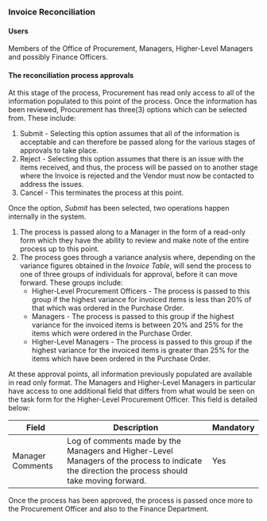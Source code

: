 ### Invoice Reconciliation

#### Users

Members of the Office of Procurement, Managers, Higher-Level Managers and possibly Finance Officers.

#### The reconciliation process approvals

At this stage of the process, Procurement has read only access to all of the information populated to this point of the process. Once the information has been reviewed,
Procurement has three(3) options which can be selected from. These include:

1. Submit - Selecting this option assumes that all of the information is acceptable and can therefore be passed along for the various stages of approvals to take place.
2. Reject - Selecting this option assumes that there is an issue with the items received, and thus, the process will be passed on to another stage where the Invoice is rejected and the Vendor must now be contacted to address the issues.
3. Cancel - This terminates the process at this point.

Once the option, _Submit_ has been selected, two operations happen internally in the system.

1. The process is passed along to a Manager in the form of a read-only form which they have the ability to review and make note of the entire process up to this point.
2. The process goes through a variance analysis where, depending on the variance figures obtained in the _Invoice Table_, will send the process to one of three groups of individuals for approval, before it can move forward. These groups include:
   - Higher-Level Procurement Officers - The process is passed to this group if the highest variance for invoiced items is less than 20% of that which was ordered in the Purchase Order.
   - Managers - The process is passed to this group if the highest variance for the invoiced items is between 20% and 25% for the items which were ordered in the Purchase Order.
   - Higher-Level Managers - The process is passed to this group if the highest variance for the invoiced items is greater than 25% for the items which have been ordered in the Purchase Order.

At these approval points, all information previously populated are available in read only format. The Managers and Higher-Level Managers in particular have access to one additional field that differs from what would be seen on the task form for the Higher-Level Procurement Officer. This field is detailed below:

| Field            | Description                                                                                                                                     | Mandatory |
| ---------------- | ----------------------------------------------------------------------------------------------------------------------------------------------- | --------- |
| Manager Comments | Log of comments made by the Managers and Higher-Level Managers of the process to indicate the direction the process should take moving forward. | Yes       |

Once the process has been approved, the process is passed once more to the Procurement Officer and also to the Finance Department.

